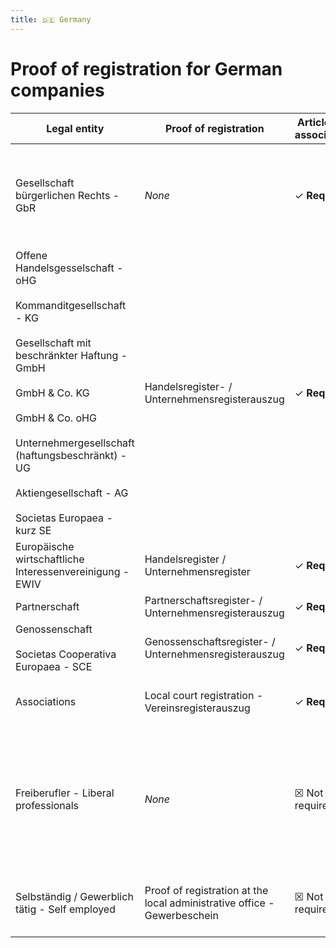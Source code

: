 ```yaml
---
title: 🇩🇪 Germany
---
```


# Proof of registration for German companies


<DocumentsIntro country="🇩🇪 Germany" />

| Legal entity                                                                                                                                                                                                                                                                                                      | Proof of registration                                                    | Articles of association | Other documents                                                                                                       |
| ----------------------------------------------------------------------------------------------------------------------------------------------------------------------------------------------------------------------------------------------------------------------------------------------------------------- | ------------------------------------------------------------------------ | ----------------------- | --------------------------------------------------------------------------------------------------------------------- |
| Gesellschaft bürgerlichen Rechts - GbR                                                                                                                                                                                                                                                                            | _None_                                                                   | ✓ **Required**          | Proof that the members are either self-employed or do liberal professions                                             |
| Offene Handelsgesselschaft - oHG<br /><br/>Kommanditgesellschaft - KG<br /><br/>Gesellschaft mit beschränkter Haftung - GmbH<br /><br/>GmbH & Co. KG<br /><br/>GmbH & Co. oHG<br /><br/>Unternehmergesellschaft (haftungsbeschränkt) - UG<br /><br/>Aktiengesellschaft - AG<br /><br/>Societas Europaea - kurz SE | Handelsregister- / Unternehmensregisterauszug                            | ✓ **Required**          | Declaration of UBOs (Ultimate Beneficial Owners; collected by Swan)                                                   |
| Europäische wirtschaftliche Interessenvereinigung - EWIV                                                                                                                                                                                                                                                          | Handelsregister / Unternehmensregister                                   | ✓ **Required**          | _None_                                                                                                                |
| Partnerschaft                                                                                                                                                                                                                                                                                                     | Partnerschaftsregister- / Unternehmensregisterauszug                     | ✓ **Required**          | _None_                                                                                                                |
| Genossenschaft<br /><br/>Societas Cooperativa Europaea - SCE                                                                                                                                                                                                                                                      | Genossenschaftsregister- / Unternehmensregisterauszug                    | ✓ **Required**          | Declaration of UBOs (collected by Swan)                                                                               |
| Associations                                                                                                                                                                                                                                                                                                      | Local court registration - Vereinsregisterauszug                         | ✓ **Required**          | Declaration of UBOs (collected by Swan)                                                                               |
| Freiberufler - Liberal professionals                                                                                                                                                                                                                                                                              | _None_                                                                   | ☒ Not required          | Proof of exercise of the activity (chamber membership, proof of qualification, tax registration, a bill, an invoice…) |
| Selbständig / Gewerblich tätig - Self employed                                                                                                                                                                                                                                                                    | Proof of registration at the local administrative office - Gewerbeschein | ☒ Not required          | Proof of exercise of the activity (a bill, an invoice…)                                                               |
